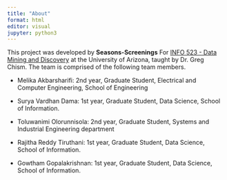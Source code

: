 ```yaml
---
title: "About"
format: html
editor: visual
jupyter: python3
---
```


This project was developed by **Seasons-Screenings** For [INFO 523 - Data Mining and Discovery](https://datamineaz.org/) at the University of Arizona, taught by Dr. Greg Chism. The team is comprised of the following team members.

-   Melika Akbarsharifi: 2nd year, Graduate Student, Electrical and Computer Engineering, School of Engineering

-   Surya Vardhan Dama: 1st year, Graduate Student, Data Science, School of Information.

-   Toluwanimi Olorunnisola: 2nd year, Graduate Student, Systems and Industrial Engineering department

-   Rajitha Reddy Tiruthani: 1st year, Graduate Student, Data Science, School of Information.

-   Gowtham Gopalakrishnan: 1st year, Graduate Student, Data Science, School of Information.
